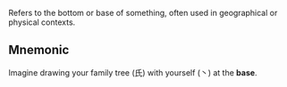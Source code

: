 Refers to the bottom or base of something, often used in geographical or physical contexts.

## Mnemonic

Imagine drawing your family tree (氏) with yourself (丶) at the **base**.
